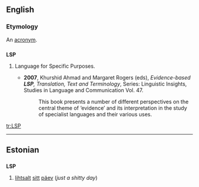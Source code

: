 {{wikipedia|dab=LSP}}
==English==

===Etymology===
An [[acronym]].

==={{acronym}}===
'''LSP'''

# {{linguistics}} Language for Specific Purposes.
#* '''2007''', Khurshid Ahmad and Margaret Rogers (eds), ''Evidence-based '''LSP''', Translation, Text and Terminology'', Series: Linguistic Insights, Studies in Language and Communication  Vol. 47.
#*: This book presents a number of different perspectives on the central theme of ‘evidence’ and its interpretation in the study of specialist languages and their various uses.

[[tr:LSP]]


----
==Estonian==
==={{acronym}}===
'''LSP'''
#[[lihtsalt]] [[sitt]] [[päev]] (''just a shitty day'')